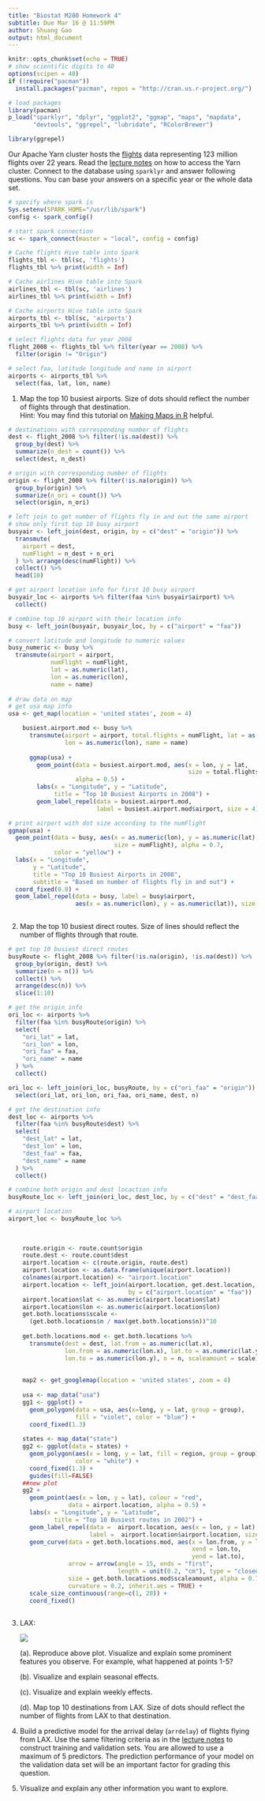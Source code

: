 ```yaml
---
title: "Biostat M280 Homework 4"
subtitle: Due Mar 16 @ 11:59PM
author: Shuang Gao
output: html_document
---
```


```r
knitr::opts_chunk$set(echo = TRUE)
# show scientific digits to 40
options(scipen = 40)
if (!require("pacman"))
  install.packages("pacman", repos = "http://cran.us.r-project.org/")

# load packages
library(pacman)
p_load("sparklyr", "dplyr", "ggplot2", "ggmap", "maps", "mapdata",
       "devtools", "ggrepel", "lubridate", "RColorBrewer")

library(ggrepel)
```

Our Apache Yarn cluster hosts the [flights](http://stat-computing.org/dataexpo/2009/the-data.html) data representing 123 million flights over 22 years. Read the [lecture notes](http://hua-zhou.github.io/teaching/biostatm280-2018winter/slides/12-sparklyr/sparklyr-flights.html) on how to access the Yarn cluster. Connect to the database using `sparklyr` and answer following questions. You can base your answers on a specific year or the whole data set.
```r
# specify where spark is
Sys.setenv(SPARK_HOME="/usr/lib/spark")
config <- spark_config()

# start spark connection 
sc <- spark_connect(master = "local", config = config)

# Cache flights Hive table into Spark
flights_tbl <- tbl(sc, 'flights') 
flights_tbl %>% print(width = Inf)

# Cache airlines Hive table into Spark
airlines_tbl <- tbl(sc, 'airlines')
airlines_tbl %>% print(width = Inf)

# Cache airports Hive table into Spark
airports_tbl <- tbl(sc, 'airports')
airports_tbl %>% print(width = Inf)

```

```r
# select flights data for year 2008 
flight_2008 <- flights_tbl %>% filter(year == 2008) %>%
  filter(origin != "Origin")

# select faa, latitude longitude and name in airport
airports <- airports_tbl %>%
  select(faa, lat, lon, name)

```


1. Map the top 10 busiest airports. Size of dots should reflect the number of flights through that destination.  
Hint: You may find this tutorial on [Making Maps in R](http://eriqande.github.io/rep-res-web/lectures/making-maps-with-R.html) helpful.

```r
# destinations with corresponding number of flights
dest <- flight_2008 %>% filter(!is.na(dest)) %>%
  group_by(dest) %>%
  summarize(n_dest = count()) %>%
  select(dest, n_dest)

# origin with corresponding number of flights
origin <- flight_2008 %>% filter(!is.na(origin)) %>%
  group_by(origin) %>%
  summarize(n_ori = count()) %>%
  select(origin, n_ori)

# left join to get number of flights fly in and out the same airport
# show only first top 10 busy airport
busyair <- left_join(dest, origin, by = c("dest" = "origin")) %>%
  transmute(
    airport = dest,
    numFlight = n_dest + n_ori
  ) %>% arrange(desc(numFlight)) %>%
  collect() %>%
  head(10)

# get airport location info for first 10 busy airport 
busyair_loc <- airports %>% filter(faa %in% busyair$airport) %>%
  collect()

# combine top 10 airport with their location info
busy <- left_join(busyair, busyair_loc, by = c("airport" = "faa"))

# convert latitude and longitude to numeric values
busy_numeric <- busy %>% 
  transmute(airport = airport, 
            numFlight = numFlight,
            lat = as.numeric(lat),
            lon = as.numeric(lon),
            name = name)
  
# draw data on map
# get usa map info    
usa <- get_map(location = 'united states', zoom = 4)

    busiest.airport.mod <- busy %>%
      transmute(airport = airport, total.flights = numFlight, lat = as.numeric(lat), 
                lon = as.numeric(lon), name = name)
    
      ggmap(usa) + 
        geom_point(data = busiest.airport.mod, aes(x = lon, y = lat, 
                                                   size = total.flights), 
                   alpha = 0.5) +
        labs(x = "Longitude", y = "Latitude", 
             title = "Top 10 Busiest Airports in 2008") +
        geom_label_repel(data = busiest.airport.mod, 
                         label = busiest.airport.mod$airport, size = 4)

# print airport with dot size according to the numFlight
ggmap(usa) + 
  geom_point(data = busy, aes(x = as.numeric(lon), y = as.numeric(lat), 
                              size = numFlight), alpha = 0.7, 
             color = "yellow") +
  labs(x = "Longitude", 
       y = "Latitude", 
       title = "Top 10 Busiest Airports in 2008",
       subtitle = "Based on number of flights fly in and out") +
  coord_fixed(0.8) +
  geom_label_repel(data = busy, label = busy$airport, 
                   aes(x = as.numeric(lon), y = as.numeric(lat)), size = 3)
  
```


2. Map the top 10 busiest direct routes. Size of lines should reflect the number of flights through that route.

```r
# get top 10 busiest direct routes
busyRoute <- flight_2008 %>% filter(!is.na(origin), !is.na(dest)) %>%
  group_by(origin, dest) %>%
  summarize(n = n()) %>%
  collect() %>%
  arrange(desc(n)) %>%
  slice(1:10)

# get the origin info 
ori_loc <- airports %>%
  filter(faa %in% busyRoute$origin) %>% 
  select(
    "ori_lat" = lat,
    "ori_lon" = lon,
    "ori_faa" = faa,
    "ori_name" = name
  ) %>%
  collect()

ori_loc <- left_join(ori_loc, busyRoute, by = c("ori_faa" = "origin")) %>%
  select(ori_lat, ori_lon, ori_faa, ori_name, dest, n)

# get the destination info 
dest_loc <- airports %>%
  filter(faa %in% busyRoute$dest) %>%
  select(
    "dest_lat" = lat,
    "dest_lon" = lon,
    "dest_faa" = faa,
    "dest_name" = name
  ) %>%
  collect()

# combine both origin and dest locaction info 
busyRoute_loc <- left_join(ori_loc, dest_loc, by = c("dest" = "dest_faa"))

# airport location 
airport_loc <- busyRoute_loc %>% 
  
  
    
    route.origin <- route.count$origin
    route.dest <- route.count$dest
    airport.location <- c(route.origin, route.dest)
    airport.location <- as.data.frame(unique(airport.location))
    colnames(airport.location) <- "airport.location"
    airport.location <- left_join(airport.location, get.dest.location, 
                                  by = c("airport.location" = "faa"))
    airport.location$lat <- as.numeric(airport.location$lat)
    airport.location$lon <- as.numeric(airport.location$lon)
    get.both.locations$scale <- 
      (get.both.locations$n / max(get.both.locations$n))^10
    
    get.both.locations.mod <- get.both.locations %>%
      transmute(dest = dest, lat.from = as.numeric(lat.x), 
                lon.from = as.numeric(lon.x), lat.to = as.numeric(lat.y), 
                lon.to = as.numeric(lon.y), n = n, scaleamount = scale)
    
    
    map2 <- get_googlemap(location = 'united states', zoom = 4)
    
    usa <- map_data("usa")
    gg1 <- ggplot() + 
      geom_polygon(data = usa, aes(x=long, y = lat, group = group), 
                   fill = "violet", color = "blue") + 
      coord_fixed(1.3)
    
    states <- map_data("state")
    gg2 <- ggplot(data = states) + 
      geom_polygon(aes(x = long, y = lat, fill = region, group = group), 
                   color = "white") + 
      coord_fixed(1.3) +
      guides(fill=FALSE)
    ##new plot
    gg2 +
      geom_point(aes(x = lon, y = lat), colour = "red",
                 data = airport.location, alpha = 0.5) + 
      labs(x = "Longitude", y = "Latitude", 
             title = "Top 10 Busiest routes in 2002") + 
      geom_label_repel(data =  airport.location, aes(x = lon, y = lat), 
                       label =  airport.location$airport.location, size = 2) +
      geom_curve(data = get.both.locations.mod, aes(x = lon.from, y = lat.from, 
                                                    xend = lon.to, 
                                                    yend = lat.to),
                 arrow = arrow(angle = 15, ends = "first", 
                               length = unit(0.2, "cm"), type = "closed"), 
                 size = get.both.locations.mod$scaleamount, alpha = 0.7, 
                 curvature = 0.2, inherit.aes = TRUE) +
      scale_size_continuous(range=c(1, 20)) +
      coord_fixed()
  
```


3. LAX:
  
    <p align="center">
    ![](./lax-by-day-98-08.png)
    </p>

    (a). Reproduce above plot. Visualize and explain some prominent features you observe. For example, what happened at points 1-5?

    (b). Visualize and explain seasonal effects.
  
    (c). Visualize and explain weekly effects.
  
    (d). Map top 10 destinations from LAX. Size of dots should reflect the number of flights from LAX to that destination.
    
4. Build a predictive model for the arrival delay (`arrdelay`) of flights flying from LAX. Use the same filtering criteria as in the [lecture notes](http://hua-zhou.github.io/teaching/biostatm280-2018winter/slides/12-sparklyr/sparklyr-flights.html) to construct training and validation sets. You are allowed to use a maximum of 5 predictors. The prediction performance of your model on the validation data set will be an important factor for grading this question.
    
5. Visualize and explain any other information you want to explore.

```r

```

  
